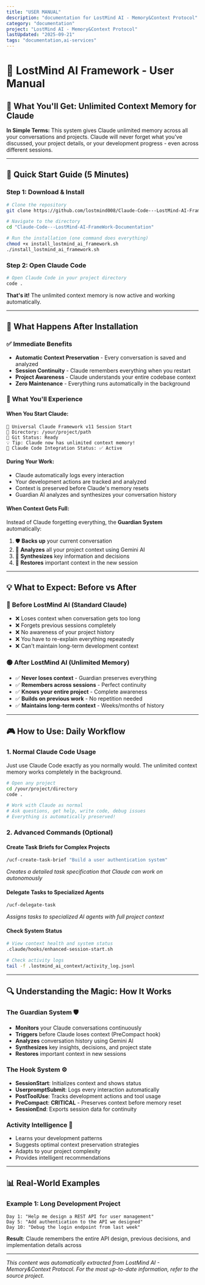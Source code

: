 ```yaml
---
title: "USER MANUAL"
description: "documentation for LostMind AI - Memory&Context Protocol"
category: "documentation"
project: "LostMind AI - Memory&Context Protocol"
lastUpdated: "2025-09-21"
tags: "documentation,ai-services"
---
```


# 📖 LostMind AI Framework - User Manual

## 🎯 What You'll Get: Unlimited Context Memory for Claude

**In Simple Terms:** This system gives Claude unlimited memory across all your conversations and projects. Claude will never forget what you've discussed, your project details, or your development progress - even across different sessions.

---

## 🚀 Quick Start Guide (5 Minutes)

### Step 1: Download & Install
```bash
# Clone the repository
git clone https://github.com/lostmind008/Claude-Code---LostMind-AI-FrameWork-Documentation.git

# Navigate to the directory
cd "Claude-Code---LostMind-AI-FrameWork-Documentation"

# Run the installation (one command does everything)
chmod +x install_lostmind_ai_framework.sh
./install_lostmind_ai_framework.sh
```

### Step 2: Open Claude Code
```bash
# Open Claude Code in your project directory
code .
```

**That's it!** The unlimited context memory is now active and working automatically.

---

## 🎊 What Happens After Installation

### ✅ **Immediate Benefits**
- **Automatic Context Preservation** - Every conversation is saved and analyzed
- **Session Continuity** - Claude remembers everything when you restart
- **Project Awareness** - Claude understands your entire codebase context
- **Zero Maintenance** - Everything runs automatically in the background

### 🔮 **What You'll Experience**

#### **When You Start Claude:**
```
🚀 Universal Claude Framework v11 Session Start
📍 Directory: /your/project/path
🌳 Git Status: Ready
💡 Tip: Claude now has unlimited context memory!
🔗 Claude Code Integration Status: ✅ Active
```

#### **During Your Work:**
- Claude automatically logs every interaction
- Your development actions are tracked and analyzed
- Context is preserved before Claude's memory resets
- Guardian AI analyzes and synthesizes your conversation history

#### **When Context Gets Full:**
Instead of Claude forgetting everything, the **Guardian System** automatically:
1. 🛡️ **Backs up** your current conversation
2. 🧠 **Analyzes** all your project context using Gemini AI
3. 💾 **Synthesizes** key information and decisions
4. 🔄 **Restores** important context in the new session

---

## 💡 What to Expect: Before vs After

### 🔴 **Before LostMind AI (Standard Claude)**
- ❌ Loses context when conversation gets too long
- ❌ Forgets previous sessions completely
- ❌ No awareness of your project history
- ❌ You have to re-explain everything repeatedly
- ❌ Can't maintain long-term development context

### 🟢 **After LostMind AI (Unlimited Memory)**
- ✅ **Never loses context** - Guardian preserves everything
- ✅ **Remembers across sessions** - Perfect continuity
- ✅ **Knows your entire project** - Complete awareness
- ✅ **Builds on previous work** - No repetition needed
- ✅ **Maintains long-term context** - Weeks/months of history

---

## 🎮 How to Use: Daily Workflow

### **1. Normal Claude Code Usage**
Just use Claude Code exactly as you normally would. The unlimited context memory works completely in the background.

```bash
# Open any project
cd /your/project/directory
code .

# Work with Claude as normal
# Ask questions, get help, write code, debug issues
# Everything is automatically preserved!
```

### **2. Advanced Commands (Optional)**

#### Create Task Briefs for Complex Projects
```bash
/ucf-create-task-brief "Build a user authentication system"
```
*Creates a detailed task specification that Claude can work on autonomously*

#### Delegate Tasks to Specialized Agents
```bash
/ucf-delegate-task
```
*Assigns tasks to specialized AI agents with full project context*

#### Check System Status
```bash
# View context health and system status
.claude/hooks/enhanced-session-start.sh

# Check activity logs
tail -f .lostmind_ai_context/activity_log.jsonl
```

---

## 🔍 Understanding the Magic: How It Works

### **The Guardian System** 🛡️
- **Monitors** your Claude conversations continuously
- **Triggers** before Claude loses context (PreCompact hook)
- **Analyzes** conversation history using Gemini AI
- **Synthesizes** key insights, decisions, and project state
- **Restores** important context in new sessions

### **The Hook System** ⚙️
- **SessionStart**: Initializes context and shows status
- **UserpromptSubmit**: Logs every interaction automatically  
- **PostToolUse**: Tracks development actions and tool usage
- **PreCompact**: **CRITICAL** - Preserves context before memory reset
- **SessionEnd**: Exports session data for continuity

### **Activity Intelligence** 🧠
- Learns your development patterns
- Suggests optimal context preservation strategies
- Adapts to your project complexity
- Provides intelligent recommendations

---

## 📊 Real-World Examples

### **Example 1: Long Development Project**
```
Day 1: "Help me design a REST API for user management"
Day 5: "Add authentication to the API we designed"
Day 10: "Debug the login endpoint from last week"
```
**Result**: Claude remembers the entire API design, previous decisions, and implementation details across 

---
*This content was automatically extracted from LostMind AI - Memory&Context Protocol. For the most up-to-date information, refer to the source project.*
